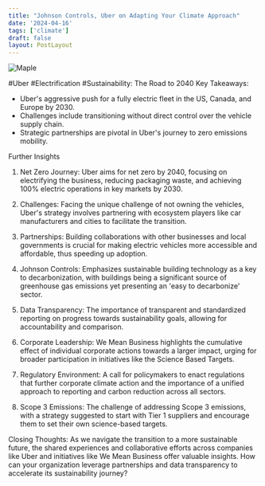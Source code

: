 ```yaml
---
title: "Johnson Controls, Uber on Adapting Your Climate Approach"
date: '2024-04-16'
tags: ['climate']
draft: false
layout: PostLayout
---
```


<div className="flex justify-center">
<div className="my-1 w-full px-2 xl:my-1 xl:w-1/2 xl:px-2">
    <img src="https://img.youtube.com/vi/Q9xxWLOuZ1s/0.jpg" alt="Maple" className="mx-auto h-58 w-auto" />
</div>
</div>

#Uber #Electrification #Sustainability: The Road to 2040
Key Takeaways:
- Uber's aggressive push for a fully electric fleet in the US, Canada, and Europe by 2030.
- Challenges include transitioning without direct control over the vehicle supply chain.
- Strategic partnerships are pivotal in Uber's journey to zero emissions mobility.

Further Insights
1. Net Zero Journey:
Uber aims for net zero by 2040, focusing on electrifying the business, reducing packaging waste, and achieving 100% electric operations in key markets by 2030.

2. Challenges:
Facing the unique challenge of not owning the vehicles, Uber's strategy involves partnering with ecosystem players like car manufacturers and cities to facilitate the transition.

3. Partnerships:
Building collaborations with other businesses and local governments is crucial for making electric vehicles more accessible and affordable, thus speeding up adoption.

4. Johnson Controls:
Emphasizes sustainable building technology as a key to decarbonization, with buildings being a significant source of greenhouse gas emissions yet presenting an 'easy to decarbonize' sector.

5. Data Transparency:
The importance of transparent and standardized reporting on progress towards sustainability goals, allowing for accountability and comparison.

6. Corporate Leadership:
We Mean Business highlights the cumulative effect of individual corporate actions towards a larger impact, urging for broader participation in initiatives like the Science Based Targets.

7. Regulatory Environment:
A call for policymakers to enact regulations that further corporate climate action and the importance of a unified approach to reporting and carbon reduction across all sectors.

8. Scope 3 Emissions:
The challenge of addressing Scope 3 emissions, with a strategy suggested to start with Tier 1 suppliers and encourage them to set their own science-based targets.

Closing Thoughts:
As we navigate the transition to a more sustainable future, the shared experiences and collaborative efforts across companies like Uber and initiatives like We Mean Business offer valuable insights. How can your organization leverage partnerships and data transparency to accelerate its sustainability journey?
